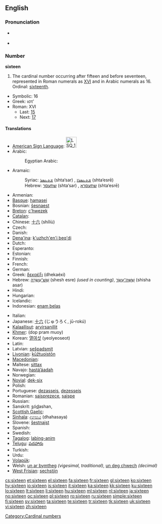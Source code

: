 ==English==

===Pronunciation===
* {{qualifier|next word stressed near the first syllable}}
*: {{a|UK|US}} {{IPA|/ˈsɪks.tiːn/}}
*: {{audio|en-us-sixteen.ogg|Audio (US)}}
* {{qualifier|next word stressed after the first syllable}}
*: {{a|UK|US}} {{IPA|/ˌsɪksˈtiːn/}}
*: {{rhymes|iːn}}

===Number===
'''sixteen'''

# The cardinal number occurring after fifteen and before seventeen, represented in Roman numerals as [[XVI]] and in Arabic numerals as 16.  Ordinal: [[sixteenth]].
* Symbolic: 16
* Greek: ιστʹ
* Roman: XVI
** Last: [[fifteen|15]]
** Next: [[seventeen|17]]

====Translations====
{{trans-top|cardinal number 16}}
* [[American Sign Language]]: [[Image:LSQ 16.jpg|35px]]
* Arabic: {{t-|ar|ستة عشر|alt=سِتَّةَ عَشَرَ|tr=sittata 3ashara}}
*: Egyptian Arabic: {{tø|arz|ستاشر|tr=sittaashar|sc=Arab|xs=Egyptian Arabic}}
* Aramaic:
*: Syriac: [[ܫܬܥܣܪ]] (shta‘sar) {{m}}, [[ܫܬܥܣܪܐ]] (shta‘esrē) {{f}}
*: Hebrew: [[שתעסר]] (shta‘sar) {{m}}, [[שתעסרא]] (shta‘esrē) {{f}}
* Armenian: {{t+|hy|տասնվեց|tr=tasnvec'}}
* [[Basque]]: [[hamasei]]
* Bosnian: [[šesnaest]]
* [[Breton]]: [[c'hwezek]]
* [[Catalan]]: {{t+|ca|setze}}
* Chinese: [[十六]] (shíliù)
* Czech: {{t-|cs|šestnáct}}
* Danish: {{t+|da|seksten}}
* [[Dena'ina]]: [[k'uzhch'en'i beq'di]]
* Dutch: {{t+|nl|zestien|f}}
* Esperanto: {{t-|eo|dek ses|xs=Esperanto}}
* Estonian: {{t-|et|kuusteist}}
* Finnish: {{t+|fi|kuusitoista}}
* French: {{t+|fr|seize}}
* German: {{t+|de|sechzehn}}
* Greek: [[δεκαέξι]] (dhekaéxi)
* Hebrew: [[שש עשרה|שֵׁשׁ־עֶשְׂרֵה]] (shesh esre) {{f}} ''(used in counting)'', [[ששה עשר|שִׁשָּׁה־עָשָׂר]] (shisha asar) {{m}}
* Hindi: {{t+|hi|सोलह|tr=solah|xs=Hindi}}
* Hungarian: {{t+|hu|tizenhat}}
* Icelandic: {{t+|is|sextán}}
* Indonesian: [[enam belas]]
{{trans-mid}}
* Italian: {{t+|it|sedici|m}}
* Japanese: [[十六]] (じゅうろく, jū-rokú)
* [[Kalaallisut]]: [[arvirsanillit]]
* [[Khmer]]: {{Khmr|[[ដប់ប្រាំមួយ]]}} (dop pram muoy)
* Korean: [[열여섯]] (yeolyeoseot)
* Latin: {{t+|la|sedecim|alt=sēdecim}}
* Latvian: [[sešpadsmit]]
* [[Livonian]]: [[kūžtuoistõn]]
* [[Macedonian]]: {{t|mk|шеснаесет|tr=šesnáeset}}
* Maltese: [[sittax]]
* Navajo: [[hastą́ʼáadah]]
* Norwegian: {{t+|no|seksten}}
* [[Novial]]: [[dek-six]]
* Polish: {{t+|pl|szesnaście}}
* Portuguese: [[dezasseis]], [[dezesseis]]
* Romanian: [[şaisprezece]], [[şaişpe]] {{italbrac|informal}}
* Russian: {{t+|ru|шестнадцать|tr=šestnádtsat’}}
* Sanskrit: <u>s</u>ó<u>d</u>ashan, {{t|sa|सोस्दषन्|tr=sódashan|xs=Sanskrit}}
* [[Scottish Gaelic]]: {{t|gd|sia}} {{t|gd|deug}}
* [[Sinhala]]: [[දහසය]] (dhahasaya)
* Slovene: [[šestnajst]]
* Spanish: {{t+|es|dieciséis|m}}
* Swedish: {{t+|sv|sexton}}
* [[Tagalog]]: [[labing-anim]]
* [[Telugu]]: [[పదహారు]]
* Turkish: {{t+|tr|on altı}}
* Urdu: {{t-|ur|سولہ|tr=solah|xs=Urdu}}
* [[Volapük]]: {{t|vo|degmäl}}
* Welsh: [[un ar bymtheg]] ''(vigesimal, traditional)'', [[un deg chwech]] ''(decimal)''
* [[West Frisian]]: [[sechstjin]]
{{trans-bottom}}

[[Category:Cardinal numbers]]

[[cs:sixteen]]
[[et:sixteen]]
[[el:sixteen]]
[[fa:sixteen]]
[[fr:sixteen]]
[[gl:sixteen]]
[[ko:sixteen]]
[[hy:sixteen]]
[[io:sixteen]]
[[is:sixteen]]
[[it:sixteen]]
[[ka:sixteen]]
[[kk:sixteen]]
[[ku:sixteen]]
[[lo:sixteen]]
[[lt:sixteen]]
[[li:sixteen]]
[[hu:sixteen]]
[[ml:sixteen]]
[[nl:sixteen]]
[[ja:sixteen]]
[[no:sixteen]]
[[oc:sixteen]]
[[pl:sixteen]]
[[ro:sixteen]]
[[ru:sixteen]]
[[simple:sixteen]]
[[fi:sixteen]]
[[sv:sixteen]]
[[ta:sixteen]]
[[te:sixteen]]
[[tr:sixteen]]
[[tk:sixteen]]
[[uk:sixteen]]
[[vi:sixteen]]
[[zh:sixteen]]
